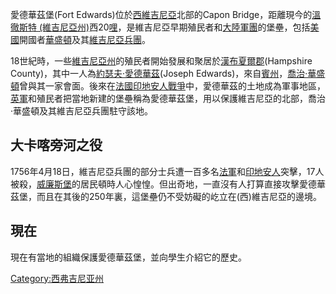 愛德華茲堡(Fort Edwards)位於[[西維吉尼亞|西維吉尼亞]]北部的Capon Bridge，距離現今的[[溫徹斯特_(維吉尼亞州)|溫徹斯特 (維吉尼亞州)]]西20[[哩|哩]]，是維吉尼亞早期殖民者和[[大陸軍團|大陸軍團]]的堡壘，包括[[美國|美國]]開國者[[華盛頓|華盛頓]]及其[[維吉尼亞兵團|維吉尼亞兵團]]。

18世紀時，一些[[維吉尼亞州|維吉尼亞州]]的殖民者開始發展和聚居於[[漢布夏爾郡|漢布夏爾郡]](Hampshire County)，其中一人為[[約瑟夫·愛德華茲|約瑟夫·愛德華茲]](Joseph Edwards)，來自[[賓州|賓州]]，[[喬治·華盛頓|喬治·華盛頓]]曾與其一家會面。後來在[[法國印地安人戰爭|法國印地安人戰爭]]中，愛德華茲的土地成為軍事地區，[[英軍|英軍]]和殖民者把當地新建的堡壘稱為愛德華茲堡，用以保護維吉尼亞的北部，喬治·華盛頓及其維吉尼亞兵團駐守該地。

==大卡喀旁河之役==
1756年4月18日，維吉尼亞兵團的部分士兵遭一百多名[[法軍|法軍]]和[[印地安人|印地安人]]突擊，17人被殺，[[威廉斯堡|威廉斯堡]]的居民頓時人心惶惶。但出奇地，一直沒有人打算直接攻擊愛德華茲堡，而且在其後的250年裏，這堡壘仍不受妨礙的屹立在(西)維吉尼亞的邊境。

==現在==
現在有當地的組織保護愛德華茲堡，並向學生介紹它的歷史。
[[Category:西弗吉尼亚州|Category:西弗吉尼亚州]]